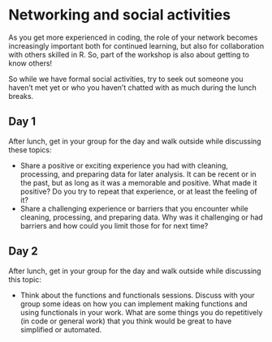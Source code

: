 # Networking and social activities

As you get more experienced in coding, the role of your network becomes
increasingly important both for continued learning, but also for
collaboration with others skilled in R. So, part of the workshop is also
about getting to know others!

So while we have formal social activities, try to seek out someone you
haven't met yet or who you haven't chatted with as much during the lunch
breaks.

## Day 1 {#social-day-1 .unnumbered}

After lunch, get in your group for the day and walk outside while
discussing these topics:

-   Share a positive or exciting experience you had with cleaning,
    processing, and preparing data for later analysis. It can be recent
    or in the past, but as long as it was a memorable and positive. What
    made it positive? Do you try to repeat that experience, or at least
    the feeling of it?
-   Share a challenging experience or barriers that you encounter while
    cleaning, processing, and preparing data. Why was it challenging or
    had barriers and how could you limit those for for next time?

## Day 2 {#social-day-2 .unnumbered}

After lunch, get in your group for the day and walk outside while
discussing this topic:

-   Think about the functions and functionals sessions. Discuss with
    your group some ideas on how you can implement making functions and
    using functionals in your work. What are some things you do
    repetitively (in code or general work) that you think would be great
    to have simplified or automated.

